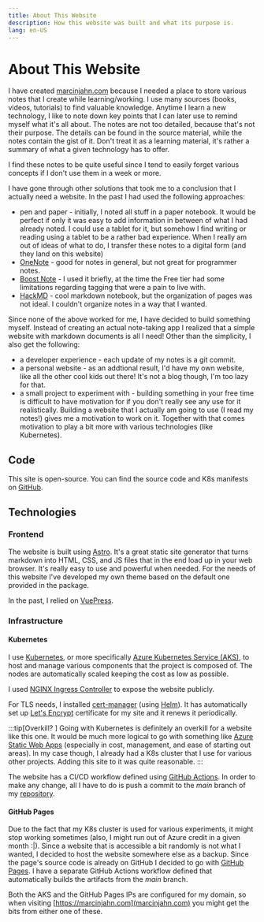 ```yaml
---
title: About This Website
description: How this website was built and what its purpose is.
lang: en-US
---
```



# About This Website

I have created [marcinjahn.com](https://marcinjahn.com) because I needed a place
to store various notes that I create while learning/working. I use many sources
(books, videos, tutorials) to find valuable knowledge. Anytime I learn a new
technology, I like to note down key points that I can later use to remind myself
what it's all about. The notes are not too detailed, because that's not their
purpose. The details can be found in the source material, while the notes
contain the gist of it. Don't treat it as a learning material, it's rather a
summary of what a given technology has to offer.

I find these notes to be quite useful since I tend to easily forget various
concepts if I don't use them in a week or more.

I have gone through other solutions that took me to a conclusion that I actually
need a website. In the past I had used the following approaches:

- pen and paper - initially, I noted all stuff in a paper notebook. It would be
  perfect if only it was easy to add information in between of what I had
  already noted. I could use a tablet for it, but somehow I find writing or
  reading using a tablet to be a rather bad experience. When I really am out of
  ideas of what to do, I transfer these notes to a digital form (and they land
  on this website)
- [OneNote](https://www.microsoft.com/en-us/microsoft-365/onenote/digital-note-taking-app) - 
  good for notes in general, but not great for programmer notes.
- [Boost Note](https://boostnote.io/) - I used it briefly, at the time the Free
  tier had some limitations regarding tagging that were a pain to live with.
- [HackMD](https://hackmd.io/) - cool markdown notebook, but the organization of
  pages was not ideal. I couldn't organize notes in a way that I wanted.

Since none of the above worked for me, I have decided to build something myself.
Instead of creating an actual note-taking app I realized that a simple website
with markdown documents is all I need! Other than the simplicity, I also get the
following:

- a developer experience - each update of my notes is a git commit.
- a personal website - as an addtional result, I'd have my own website, like all
  the other cool kids out there! It's not a blog though, I'm too lazy for that.
- a small project to experiment with - building something in your free time is
  difficult to have motivation for if you don't really see any use for it
  realistically. Building a website that I actually am going to use (I read my
  notes!) gives me a motivation to work on it. Together with that comes
  motivation to play a bit more with various technologies (like Kubernetes).

## Code

This site is open-source. You can find the source code and K8s manifests on
[GitHub](https://github.com/marcinjahn/technology-notebook).

## Technologies

### Frontend

The website is built using [Astro](https://astro.build). It's a great
static site generator that turns markdown into HTML, CSS, and JS files that in
the end load up in your web browser. It's really easy to use and powerful when
needed. For the needs of this website I've developed my own theme based on the
default one provided in the package.

In the past, I relied on [VuePress](https://vuepress.vuejs.org/).

### Infrastructure

#### Kubernetes

I use [Kubernetes](https://kubernetes.io/), or more specifically [Azure
Kubernetes Service
(AKS)](https://azure.microsoft.com/en-us/services/kubernetes-service/), to host
and manage various components that the project is composed of. The nodes are
automatically scaled keeping the cost as low as possible.

I used [NGINX Ingress Controller](https://kubernetes.github.io/ingress-nginx/) to
expose the website publicly.

For TLS needs, I installed [cert-manager](https://cert-manager.io/) (using
[Helm](https://helm.sh/)). It has automatically set up [Let's
Encrypt](https://letsencrypt.org/) certificate for my site and it renews it
periodically.

:::tip[Overkill? ]
Going with Kubernetes is definitely an overkill for a website
like this one. It would be much more logical to go with something like [Azure
Static Web Apps](https://azure.microsoft.com/en-us/services/app-service/static/)
(especially in cost, management, and ease of starting out areas). In my case
though, I already had a K8s cluster that I use for various other projects.
Adding this site to it was quite reasonable.
:::

The website has a CI/CD workflow defined using [GitHub
Actions](https://docs.github.com/en/actions). In order to make any change, all I
have to do is push a commit to the _main_ branch of my
[repository](https://github.com/marcinjahn/technology-notebook).

#### GitHub Pages

Due to the fact that my K8s cluster is used for various experiments, it might
stop working sometimes (also, I might run out of Azure credit in a given month
:|). Since a website that is accessible a bit randomly is not what I wanted, I
decided to host the website somewhere else as a backup. Since the page's source
code is already on GitHub I decided to go with [GitHub
Pages](https://pages.github.com/). I have a separate GitHub Actions workflow
defined that automatically builds the artifacts from the *main* branch.

Both the AKS and the GitHub Pages IPs are configured for my domain, so when
visiting [https://marcinjahn.com](marcinjahn.com) you might get the bits from
either one of these.